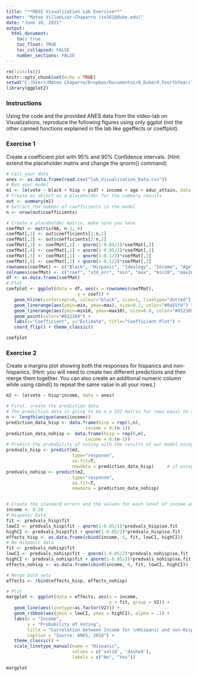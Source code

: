 ---
title: "**RBSI Visualization Lab Exercise**"
author: "Mateo Villamizar-Chaparro (sv161@duke.edu)"
date: "June 10, 2021"
output: 
  html_document: 
    toc: true
    toc_float: TRUE
    toc_collapsed: FALSE
    number_sections: FALSE
---

```{r setup, include=FALSE}
rm(list=ls())
knitr::opts_chunk$set(echo = TRUE)
setwd("C:/Users/Mateo Chaparro/Dropbox/Documentos/0_Duke/4_FourthYear/1_Summer/RBSI") 
library(ggplot2)
```

### Instructions
Using the code and the provided ANES data from the video-lab on Visualizations, reproduce the following figures using only ggplot (not the other canned functions explained in the lab like ggeffects or coeffplot).

### Exercise 1

Create a coefficient plot with 95% and 90% Confidence intervals. (Hint: extend the placeholder matrix and change the qnorm() command)

```{r coefplot1, echo=FALSE}
# Call your data
anes <- as.data.frame(read.csv("lab_Visualization_Data.csv"))
# Run your model
m1 <- lm(vote ~ black + hisp + pid7 + income + age + educ_attain, data = anes)
# Create an object as a placeholder for the summary results
out <- summary(m1)                                                                    
# Extract the number of coefficients in the model
n <- nrow(out$coefficients)                                                           

# Create a placeholder matrix, make sure you have 
coefMat <- matrix(NA, n-1, 6)
coefMat[,1] <- out$coefficients[2:n,1]
coefMat[,2] <- out$coefficients[2:n,2]
coefMat[,3] <- coefMat[,1] - qnorm(1-0.05/2)*coefMat[,2]
coefMat[,4] <- coefMat[,1] + qnorm(1-0.05/2)*coefMat[,2]
coefMat[,5] <- coefMat[,1] - qnorm(1-0.1/2)*coefMat[,2]
coefMat[,6] <- coefMat[,1] + qnorm(1-0.1/2)*coefMat[,2]
rownames(coefMat) <- c("Black", "Hispanic", "Ideology", "Income", "Age", "Education")
colnames(coefMat) <- c("coef", "std_err", "min", "max", "min10", "max10")
df <- as.data.frame(coefMat)
# Plot
coefplot <- ggplot(data = df, aes(x = rownames(coefMat),
                           y = coef)) + 
   geom_hline(yintercept=0, colour="black", size=1, linetype="dotted") +
   geom_linerange(aes(ymin=min, ymax=max), size=0.2, color="#0a55fd") + 
   geom_linerange(aes(ymin=min10, ymax=max10), size=0.8, color="#012169") + 
   geom_point(color="#012169") + 
   labs(x="Coefficient", y="Estimate", title="Coefficient Plot") +  
   coord_flip() + theme_classic()

coefplot
```

### Exercise 2

Create a margins plot showing both the responses for hispanics and non-hispanics. (Hint: you will need to create two different predictions and then merge them together. You can also create an additional numeric column while using cbind() to repeat the same value in all your rows.)

```{r, margins plot, echo=FALSE}
m2 <- lm(vote ~ hisp*income, data = anes)

# First, create the prediction data
# The prediction data is going to be a a 5X2 matrix for rows equal to the values of the running variable and columns equal to the number of variables in our model. Be super careful about the order of the elements. For this figure, we will create two of those one for Hispanics and another one for non-Hispanics.
n <- length(unique(anes$income))
prediction_data_hisp <- data.frame(hisp = rep(1,n),    
                              income = 0:(n-1))
prediction_data_nohisp <- data.frame(hisp = rep(0,n),    
                              income = 0:(n-1))
# Predict the probability of voting with the results of our model using predict
predvals_hisp <- predict(m2,
                         type="response", 
                         se.fit=T, 
                         newdata = prediction_data_hisp)     # if using a newdataset for predictions, which data is that 
predvals_nohisp <- predict(m2,
                         type="response", 
                         se.fit=T, 
                         newdata = prediction_data_nohisp) 


# Create the standard errors and the values for each level of income and then make them a dataframe
income <- 0:28
# Hispanic Data
fit <- predvals_hisp$fit
lowCI <- predvals_hisp$fit - qnorm(1-0.05/2)*predvals_hisp$se.fit
highCI <- predvals_hisp$fit + qnorm(1-0.05/2)*predvals_hisp$se.fit
effects_hisp <- as.data.frame(cbind(income, 1, fit, lowCI, highCI))
# No Hispanic data
fit <- predvals_nohisp$fit
lowCI <- predvals_nohisp$fit - qnorm(1-0.05/2)*predvals_nohisp$se.fit
highCI <- predvals_nohisp$fit + qnorm(1-0.05/2)*predvals_nohisp$se.fit
effects_nohisp <- as.data.frame(cbind(income, 0, fit, lowCI, highCI))

# Merge both sets
effects <- rbind(effects_hisp, effects_nohisp)

# Plot
margplot <- ggplot(data = effects, aes(x = income,
                                       y = fit, group = V2)) + 
   geom_line(aes(linetype=as.factor(V2))) +
   geom_ribbon(aes(ymin = lowCI, ymax = highCI), alpha = .1) + 
   labs(x = "Income",
        y = "Probability of Voting",
        title = "Correlation between Income for \nHispanic and non-Hispanic Respondents", 
        caption = "Source: ANES, 2016") +
   theme_classic() +
   scale_linetype_manual(name = "Hispanic", 
                         values = c('solid', 'dashed'),
                         labels = c("No", "Yes"))

margplot

```